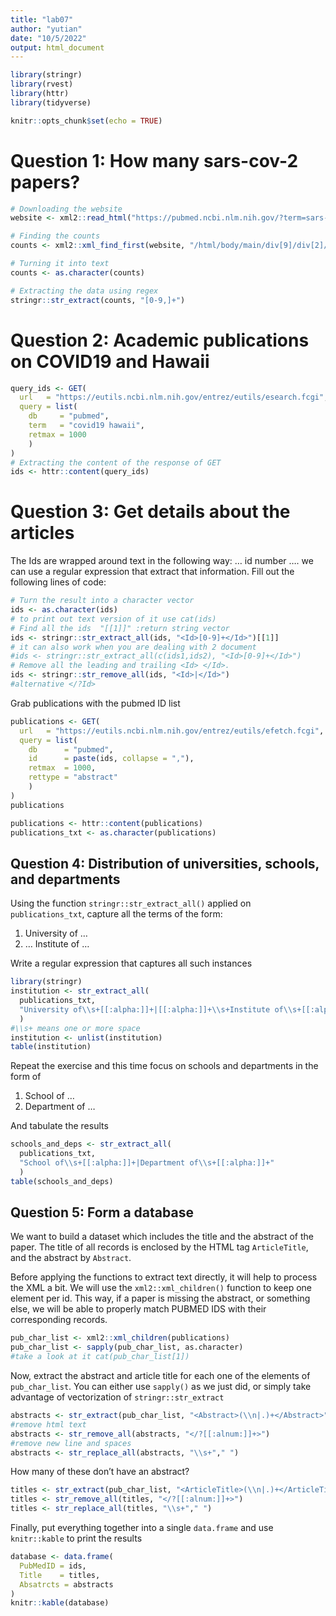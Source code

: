 ```yaml
---
title: "lab07"
author: "yutian"
date: "10/5/2022"
output: html_document
---
```


```r
library(stringr)
library(rvest)
library(httr)
library(tidyverse)
```


```r
knitr::opts_chunk$set(echo = TRUE)
```

# Question 1: How many sars-cov-2 papers?

```r

# Downloading the website
website <- xml2::read_html("https://pubmed.ncbi.nlm.nih.gov/?term=sars-cov-2")

# Finding the counts
counts <- xml2::xml_find_first(website, "/html/body/main/div[9]/div[2]/div[2]/div[1]/div[1]")

# Turning it into text
counts <- as.character(counts)

```

```r
# Extracting the data using regex
stringr::str_extract(counts, "[0-9,]+")
```

# Question 2: Academic publications on COVID19 and Hawaii


```r
query_ids <- GET(
  url   = "https://eutils.ncbi.nlm.nih.gov/entrez/eutils/esearch.fcgi",
  query = list(
    db     = "pubmed", 
    term   = "covid19 hawaii", 
    retmax = 1000
    )
)
# Extracting the content of the response of GET
ids <- httr::content(query_ids)
```
# Question 3: Get details about the articles


The Ids are wrapped around text in the following way: <Id>... id number ...</Id>. we can use a regular expression that extract that information. Fill out the following lines of code:


```r
# Turn the result into a character vector
ids <- as.character(ids)
# to print out text version of it use cat(ids) 
# Find all the ids  "[[1]]" :return string vector
ids <- stringr::str_extract_all(ids, "<Id>[0-9]+</Id>")[[1]]
# it can also work when you are dealing with 2 document
#ids <- stringr::str_extract_all(c(ids1,ids2), "<Id>[0-9]+</Id>")
# Remove all the leading and trailing <Id> </Id>. 
ids <- stringr::str_remove_all(ids, "<Id>|</Id>")
#alternative </?Id>
```

Grab publications with the pubmed ID list

```r
publications <- GET(
  url   = "https://eutils.ncbi.nlm.nih.gov/entrez/eutils/efetch.fcgi",
  query = list(
    db      = "pubmed",
    id      = paste(ids, collapse = ","),
    retmax  = 1000,
    rettype = "abstract"
    )
)
publications

publications <- httr::content(publications)
publications_txt <- as.character(publications)
```

## Question 4: Distribution of universities, schools, and departments

Using the function `stringr::str_extract_all()` applied on `publications_txt`, capture all the terms of the form:

1.    University of ...
2.    ... Institute of ...

Write a regular expression that captures all such instances

```r
library(stringr)
institution <- str_extract_all(
  publications_txt,
  "University of\\s+[[:alpha:]]+|[[:alpha:]]+\\s+Institute of\\s+[[:alpha:]]+"
  ) 
#\\s+ means one or more space
institution <- unlist(institution)
table(institution)
```

Repeat the exercise and this time focus on schools and departments in the form of

1.    School of ...
2.    Department of ...

And tabulate the results

```r
schools_and_deps <- str_extract_all(
  publications_txt,
  "School of\\s+[[:alpha:]]+|Department of\\s+[[:alpha:]]+"
  )
table(schools_and_deps)
```


## Question 5: Form a database

We want to build a dataset which includes the title and the abstract of the
paper. The title of all records is enclosed by the HTML tag `ArticleTitle`, and
the abstract by `Abstract`. 

Before applying the functions to extract text directly, it will help to process
the XML a bit. We will use the `xml2::xml_children()` function to keep one element
per id. This way, if a paper is missing the abstract, or something else, we will be able to properly match PUBMED IDS with their corresponding records.


```r
pub_char_list <- xml2::xml_children(publications)
pub_char_list <- sapply(pub_char_list, as.character)
#take a look at it cat(pub_char_list[1])
```

Now, extract the abstract and article title for each one of the elements of
`pub_char_list`. You can either use `sapply()` as we just did, or simply
take advantage of vectorization of `stringr::str_extract`


```r
abstracts <- str_extract(pub_char_list, "<Abstract>(\\n|.)+</Abstract>")
#remove html text
abstracts <- str_remove_all(abstracts, "</?[[:alnum:]]+>")
#remove new line and spaces
abstracts <- str_replace_all(abstracts, "\\s+"," ")
```

How many of these don't have an abstract?

```r
titles <- str_extract(pub_char_list, "<ArticleTitle>(\\n|.)+</ArticleTitle>")
titles <- str_remove_all(titles, "</?[[:alnum:]]+>")
titles <- str_replace_all(titles, "\\s+"," ")
```

Finally, put everything together into a single `data.frame` and use
`knitr::kable` to print the results

```r
database <- data.frame(
  PubMedID = ids,
  Title    = titles,
  Absatrcts = abstracts
)
knitr::kable(database)
```